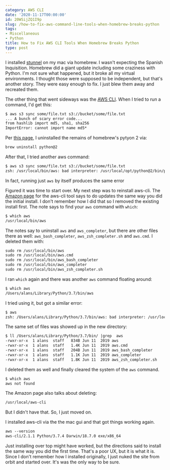 ```yaml
---
category: AWS CLI
date: '2020-11-17T00:00:00'
id: 20WSijZQ1I9p
slug: /how-to-fix-aws-command-line-tools-when-homebrew-breaks-python
tags:
- Miscellaneous
- Python
title: How to Fix AWS CLI Tools When Homebrew Breaks Python
type: post
---
```


I installed [stunnel](https://www.stunnel.org) on my mac via homebrew. I wasn't expecting the Spanish Inquisition. Homebrew did a giant update including some craziness with Python. I'm not sure what happened, but it broke all my virtual environments. I thought those were supposed to be independent, but that's another story. They were easy enough to fix. I just blew them away and recreated them. 

The other thing that went sideways was the [AWS CLI](https://aws.amazon.com/cli/). When I tried to run a command, I'd get this:

```txt
$ aws s3 sync some/file.txt s3://bucket/some/file.txt
... A bunch of scary error code...
from hashlib import md5, sha1, sha256
ImportError: cannot import name md5*
```
    

Per [this page](https://medium.com/dev-genius/how-to-fix-md5-importerror-with-python-2-and-pip-cfe389dc24eb), I uninstalled the remains of homebrew's pytyon 2 via:

```txt
brew uninstall python@2
```

After that, I tried another aws command:
    
```txt
$ aws s3 sync some/file.txt s3://bucket/some/file.txt
zsh: /usr/local/bin/aws: bad interpreter: /usr/local/opt/python@2/bin/python2.7: no such file or directory
```
    

In fact, running just `aws` by itself produces the same error

Figured it was time to start over. My next step was to reinstall aws-cli.  The [Amazon page](https://docs.aws.amazon.com/cli/latest/userguide/install-cliv2-mac.html) for the aws-cli tool says to do updates the same way you did the initial install. I don't remember how I did that so I removed the existing install first. The note says to find your `aws` command with `which`:

```txt
$ which aws
/usr/local/bin/aws    
```

The notes say to uninstall `aws` and `aws_completer`, but there are other files there as well: `aws_bash_completer`, `aws_zsh_completer.sh` and `aws.cmd`. I deleted them with:
    
```txt
sudo rm /usr/local/bin/aws
sudo rm /usr/local/bin/aws.cmd
sudo rm /usr/local/bin/aws_bash_completer
sudo rm /usr/local/bin/aws_completer
sudo rm /usr/local/bin/aws_zsh_completer.sh
```
    
I ran `which` again and there was another `aws` command floating around:

```txt
$ which aws
/Users/alans/Library/Python/3.7/bin/aws
```
    

I tried using it, but got a similar error:

```txt
$ aws
zsh: /Users/alans/Library/Python/3.7/bin/aws: bad interpreter: /usr/local/opt/python/bin/python3.7: no such file or directory 
```
    

The same set of files was showed up in the new directory:

```txt
$ ll /Users/alans/Library/Python/3.7/bin/ |grep  aws
-rwxr-xr-x  1 alans  staff   834B Jun 11  2019 aws
-rwxr-xr-x  1 alans  staff   1.4K Jun 11  2019 aws.cmd
-rwxr-xr-x  1 alans  staff   204B Jun 11  2019 aws_bash_completer
-rwxr-xr-x  1 alans  staff   1.1K Jun 11  2019 aws_completer
-rwxr-xr-x  1 alans  staff   1.8K Jun 11  2019 aws_zsh_completer.sh
```

I deleted them as well and finally cleared the system of the `aws` command. 

```txt
$ which aws
aws not found
```
    
The Amazon page also talks about deleting:

```txt
/usr/local/aws-cli
```

But I didn't have that. So, I just moved on. 

I installed aws-cli via the the mac gui and that got things working again. 

```txt
aws --version
aws-cli/2.1.1 Python/3.7.4 Darwin/18.7.0 exe/x86_64
```

Just installing over top might have worked, but the directions said to install the same way you did the first time. That's a poor UX, but it is what it is. Since I don't remember how I installed originally, I just nuked the site from orbit and started over. It's was the only way to be sure.